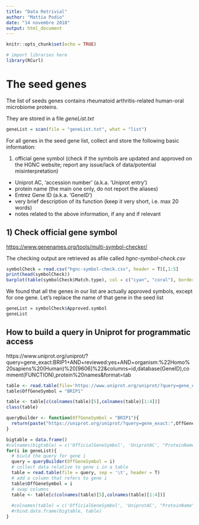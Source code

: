 ```yaml
---
title: "Data Retrivial"
author: "Mattia Podio"
date: "14 novembre 2018"
output: html_document
---
```


```r
knitr::opts_chunk$set(echo = TRUE)
```

```r
# import libraries here
library(RCurl)
```


# The seed genes 

The list of seeds genes contains rheumatoid arthritis-related human-oral microbiome proteins.

They are stored in a file *geneList.txt*

```r
geneList = scan(file = "geneList.txt", what = "list")
```


For all genes in the seed gene list, collect and store the following basic information:

1) official gene symbol (check if the symbols are updated and approved on the HGNC
website; report any issue/lack of data/potential misinterpretation)
- Uniprot AC, ‘accession number’ (a.k.a. ’Uniprot entry’)
- protein name (the main one only, do not report the aliases)
- Entrez Gene ID (a.k.a. ‘GeneID’)
- very brief description of its function (keep it very short, i.e. max 20 words)
- notes related to the above information, if any and if relevant

## 1) Check official gene symbol

<https://www.genenames.org/tools/multi-symbol-checker/>

The checking output are retrieved as afile called *hgnc-symbol-check.csv*

```r
symbolCheck = read.csv("hgnc-symbol-check.csv", header = T)[,1:5]
print(head(symbolCheck))
barplot(table(symbolCheck$Match.type), col = c("cyan", "coral"), border = F, axes = F, main = "Proportion by Match Type")
```

We found that all the genes in our list are actually approved symbols, except for one gene. Let's replace the name of that gene in the seed list

```r
geneList = symbolCheck$Approved.symbol
geneList
```


## How to build a query in Uniprot for programmatic access

https://www.uniprot.org/uniprot/?query=gene_exact:BRIP1+AND+reviewed:yes+AND+organism:%22Homo%20sapiens%20(Human)%20[9606]%22&columns=id,database(GeneID),comment(FUNCTION),protein%20names&format=tab

```r
table <- read.table(file='https://www.uniprot.org/uniprot/?query=gene_exact:BRIP1+AND+reviewed:yes+AND+organism:%22Homo%20sapiens%20(Human)%20[9606]%22&columns=id,database(GeneID),comment(FUNCTION),protein%20names&format=tab', sep = '\t', header = T)
table$OffGeneSymbol = "BRIP1"

table <- table[c(colnames(table)[5],colnames(table)[1:4])]
class(table)
```

```r
queryBuilder <- function(OffGeneSymbol = "BRIP1"){
  return(paste("https://uniprot.org/uniprot/?query=gene_exact:",OffGeneSymbol,"+AND+reviewed:yes+AND+organism:%22Homo%20sapiens%20(Human)%20[9606]%22&columns=id,database(GeneID),comment(FUNCTION),protein%20names&format=tab", sep = ""))
}
```

```r
bigtable = data.frame()
#colnames(bigtable) = c('OfficialGeneSymbol', 'UniprotAC', "ProteinName", "EntrezGene", "Description")
for(i in geneList){
  # biuld the query for gene i
  query = queryBuilder(OffGeneSymbol = i)
  # collect data relative to gene i in a table
  table = read.table(file = query, sep = '\t', header = T)
  # add a column that refers to gene i
  table$OffGeneSymbol = i
  # swap columns
  table <- table[c(colnames(table)[5],colnames(table)[1:4])]
  
  #colnames(table) = c('OfficialGeneSymbol', 'UniprotAC', "ProteinName", "EntrezGene", "Description")
  #rbind.data.frame(bigtable, table)
}
```

